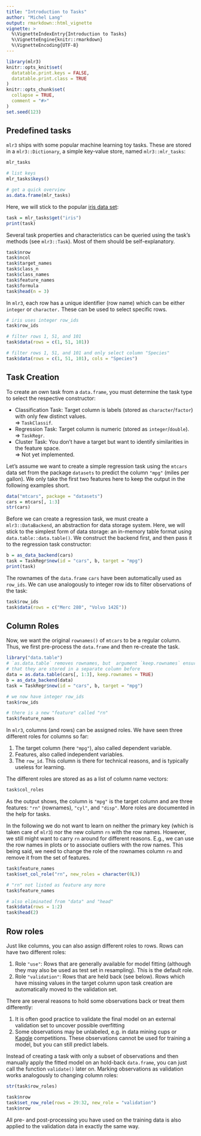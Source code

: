 ```yaml
---
title: "Introduction to Tasks"
author: "Michel Lang"
output: rmarkdown::html_vignette
vignette: >
  %\VignetteIndexEntry{Introduction to Tasks}
  %\VignetteEngine{knitr::rmarkdown}
  %\VignetteEncoding{UTF-8}
---
```


```r
library(mlr3)
knitr::opts_knit$set(
  datatable.print.keys = FALSE,
  datatable.print.class = TRUE
)
knitr::opts_chunk$set(
  collapse = TRUE,
  comment = "#>"
)
set.seed(123)
```

## Predefined tasks

`mlr3` ships with some popular machine learning toy tasks.
These are stored in a `mlr3::Dictionary`, a simple key-value store, named `mlr3::mlr_tasks`:

```r
mlr_tasks

# list keys
mlr_tasks$keys()

# get a quick overview
as.data.frame(mlr_tasks)
```

Here, we will stick to the popular [iris data set](https://en.wikipedia.org/wiki/Iris_flower_data_set):

```r
task = mlr_tasks$get("iris")
print(task)
```

Several task properties and characteristics can be queried using the task's methods (see `mlr3::Task`).
Most of them should be self-explanatory.

```r
task$nrow
task$ncol
task$target_names
task$class_n
task$class_names
task$feature_names
task$formula
task$head(n = 3)
```

In `mlr3`, each row has a unique identifier (row name) which can be either `integer` or `character.`
These can be used to select specific rows.

```r
# iris uses integer row_ids
task$row_ids

# filter rows 1, 51, and 101
task$data(rows = c(1, 51, 101))

# filter rows 1, 51, and 101 and only select column "Species"
task$data(rows = c(1, 51, 101), cols = "Species")
```


## Task Creation

To create an own task from a `data.frame`, you must determine the task type to select the respective constructor:

* Classification Task: Target column is labels (stored as `character`/`factor`) with only few distinct values.
  <br>$\Rightarrow$ `TaskClassif`.
* Regression Task: Target column is numeric (stored as `integer`/`double`).
  <br>$\Rightarrow$ `TaskRegr`.
* Cluster Task: You don't have a target but want to identify similarities in the feature space.
  <br>$\Rightarrow$ Not yet implemented.

Let's assume we want to create a simple regression task using the `mtcars` data set from the package `datasets` to predict the column `"mpg"` (miles per gallon).
We only take the first two features here to keep the output in the following examples short.

```r
data("mtcars", package = "datasets")
cars = mtcars[, 1:3]
str(cars)
```

Before we can create a regression task, we must create a `mlr3::DataBackend`, an abstraction for data storage system.
Here, we will stick to the simplest form of data storage: an in-memory table format using `data.table::data.table()`.
We construct the backend first, and then pass it to the regression task constructor:
```r
b = as_data_backend(cars)
task = TaskRegr$new(id = "cars", b, target = "mpg")
print(task)
```
The rownames of the `data.frame` `cars` have been automatically used as `row_ids`.
We can use analogously to integer row ids to filter observations of the task:
```r
task$row_ids
task$data(rows = c("Merc 280", "Volvo 142E"))
```


## Column Roles

Now, we want the original `rownames()` of `mtcars` to be a regular column.
Thus, we first pre-process the `data.frame` and then re-create the task.

```r
library("data.table")
# `as.data.table` removes rownames, but  argument `keep.rownames` ensures
# that they are stored in a separate column before
data = as.data.table(cars[, 1:3], keep.rownames = TRUE)
b = as_data_backend(data)
task = TaskRegr$new(id = "cars", b, target = "mpg")

# we now have integer row_ids
task$row_ids

# there is a new "feature" called "rn"
task$feature_names
```

In `mlr3`, columns (and rows) can be assigned roles.
We have seen three different roles for columns so far:

1. The target column (here `"mpg"`), also called dependent variable.
2. Features, also called independent variables.
3. The `row_id`. This column is there for technical reasons, and is typically useless for learning.

The different roles are stored as as a list of column name vectors:

```r
task$col_roles
```
As the output shows, the column is `"mpg"` is the target column and are three features: `"rn"` (rownames), `"cyl"`, and `"disp"`.
More roles are documented in the help for tasks.

In the following we do not want to learn on neither the primary key (which is taken care of `mlr3`) nor the new column `rn` with the row names.
However, we still might want to carry `rn` around for different reasons.
E.g., we can use the row names in plots or to associate outliers with the row names.
This being said, we need to change the role of the rownames column `rn` and remove it from the set of features.

```r
task$feature_names
task$set_col_role("rn", new_roles = character(0L))

# "rn" not listed as feature any more
task$feature_names

# also eliminated from "data" and "head"
task$data(rows = 1:2)
task$head(2)
```

## Row roles

Just like columns, you can also assign different roles to rows.
Rows can have two different roles:

1. Role `"use"`:
   Rows that are generally available for model fitting (although they may also be used as test set in resampling).
   This is the default role.
2. Role `"validation"`:
   Rows that are held back (see below).
   Rows which have missing values in the target column upon task creation are automatically moved to the validation set.

There are several reasons to hold some observations back or treat them differently:

1. It is often good practice to validate the final model on an external validation set to uncover possible overfitting
2. Some observations may be unlabeled, e.g. in data mining cups or [Kaggle](https://www.kaggle.com/) competitions.
   These observations cannot be used for training a model, but you can still predict labels.

Instead of creating a task with only a subset of observations and then manually apply the fitted model on an hold-back `data.frame`, you can just call the function `validate()` later on.
Marking observations as validation works analogously to changing column roles:

```r
str(task$row_roles)

task$nrow
task$set_row_role(rows = 29:32, new_role = "validation")
task$nrow
```

All pre- and post-processing you have used on the training data is also applied to the validation data in exactly the same way.
